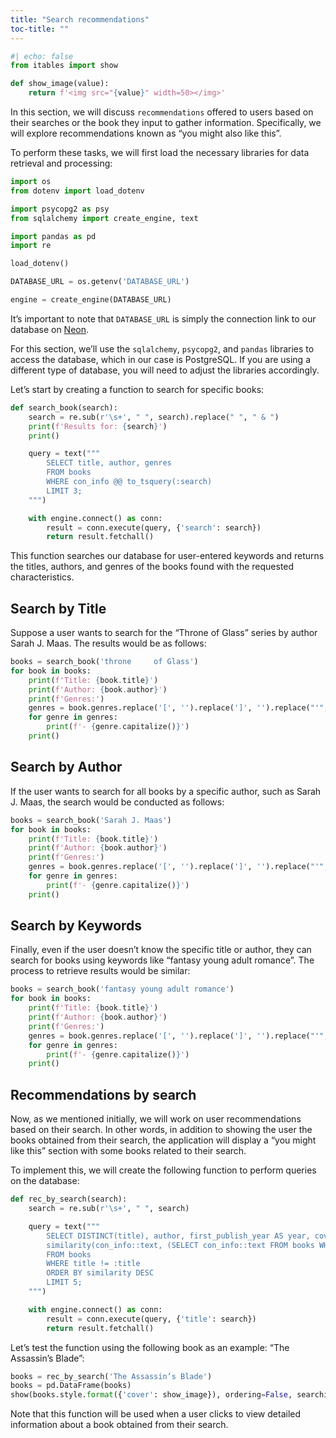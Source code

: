 ```yaml
---
title: "Search recommendations"
toc-title: ""
---
```


``` python
#| echo: false
from itables import show

def show_image(value):
    return f'<img src="{value}" width=50></img>'
```

In this section, we will discuss `recommendations` offered to users based on their searches or the book they input to gather information. Specifically, we will explore recommendations known as "you might also like this".

To perform these tasks, we will first load the necessary libraries for data retrieval and processing:

``` python
import os
from dotenv import load_dotenv

import psycopg2 as psy
from sqlalchemy import create_engine, text

import pandas as pd
import re

load_dotenv()

DATABASE_URL = os.getenv('DATABASE_URL')

engine = create_engine(DATABASE_URL)
```

It's important to note that `DATABASE_URL` is simply the connection link to our database on [Neon](https://neon.tech/).

For this section, we'll use the `sqlalchemy`, `psycopg2`, and `pandas` libraries to access the database, which in our case is PostgreSQL. If you are using a different type of database, you will need to adjust the libraries accordingly.

Let's start by creating a function to search for specific books:

``` python
def search_book(search):
    search = re.sub(r'\s+', " ", search).replace(" ", " & ")
    print(f'Results for: {search}')
    print()

    query = text("""
        SELECT title, author, genres
        FROM books
        WHERE con_info @@ to_tsquery(:search)
        LIMIT 3;
    """)

    with engine.connect() as conn:
        result = conn.execute(query, {'search': search})
        return result.fetchall()
```

This function searches our database for user-entered keywords and returns the titles, authors, and genres of the books found with the requested characteristics.

## Search by Title

Suppose a user wants to search for the "Throne of Glass" series by author Sarah J. Maas. The results would be as follows:

``` python
books = search_book('throne     of Glass')
for book in books:
    print(f'Title: {book.title}')
    print(f'Author: {book.author}')
    print(f'Genres:')
    genres = book.genres.replace('[', '').replace(']', '').replace("'", "").split(', ')
    for genre in genres:
        print(f'- {genre.capitalize()}')
    print()
```

## Search by Author

If the user wants to search for all books by a specific author, such as Sarah J. Maas, the search would be conducted as follows:

``` python
books = search_book('Sarah J. Maas')
for book in books:
    print(f'Title: {book.title}')
    print(f'Author: {book.author}')
    print(f'Genres:')
    genres = book.genres.replace('[', '').replace(']', '').replace("'", "").split(', ')
    for genre in genres:
        print(f'- {genre.capitalize()}')
    print()
```

## Search by Keywords

Finally, even if the user doesn't know the specific title or author, they can search for books using keywords like "fantasy young adult romance". The process to retrieve results would be similar:

``` python
books = search_book('fantasy young adult romance')
for book in books:
    print(f'Title: {book.title}')
    print(f'Author: {book.author}')
    print(f'Genres:')
    genres = book.genres.replace('[', '').replace(']', '').replace("'", "").split(', ')
    for genre in genres:
        print(f'- {genre.capitalize()}')
    print()
```

## Recommendations by search

Now, as we mentioned initially, we will work on user recommendations based on their search. In other words, in addition to showing the user the books obtained from their search, the application will display a "you might like this" section with some books related to their search.

To implement this, we will create the following function to perform queries on the database:

``` python
def rec_by_search(search):
    search = re.sub(r'\s+', " ", search)

    query = text("""
        SELECT DISTINCT(title), author, first_publish_year AS year, cover_m AS cover,
        similarity(con_info::text, (SELECT con_info::text FROM books WHERE title = :title LIMIT 1)) AS similarity
        FROM books
        WHERE title != :title
        ORDER BY similarity DESC
        LIMIT 5;
    """)

    with engine.connect() as conn:
        result = conn.execute(query, {'title': search})
        return result.fetchall()
```

Let's test the function using the following book as an example: "The Assassin’s Blade":

``` python
books = rec_by_search('The Assassin’s Blade')
books = pd.DataFrame(books)
show(books.style.format({'cover': show_image}), ordering=False, searching=False)
```

Note that this function will be used when a user clicks to view detailed information about a book obtained from their search.
